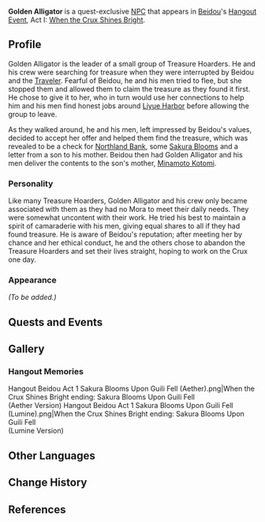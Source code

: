 {{Meta
<!-- REMOVE THIS TEMPLATE AFTER ADDING MISSING INFO -->
|missing_NPC_profile  = yes
}}
{{Character Infobox
|type             = Quest NPC
|image            = NPC Golden Alligator.png
|realname         = 
|region           = Liyue
|affiliation      = Treasure Hoarders
|title            = Small-Time Treasure Hoarder Leader
|voiceEN          = [https://www.jdcvoices.com/ Jordan Dash Cruz]<ref>Twitter: [https://twitter.com/dashcruzva/status/1463653523493515264 EN VA Self Announcement]</ref>
|voiceCN          = 
|voiceJP          = 
}}
'''Golden Alligator''' is a quest-exclusive [[NPC]] that appears in [[Beidou]]'s [[Hangout Event]], Act I: [[When the Crux Shines Bright]].
<!--
==Location==
<gallery>
NPC Location Golden Alligator.png|Golden Alligator's location
NPC Location Golden Alligator Context.png|Additional context
</gallery>
-->
==Profile==
Golden Alligator is the leader of a small group of Treasure Hoarders. He and his crew were searching for treasure when they were interrupted by Beidou and the [[Traveler]]. Fearful of Beidou, he and his men tried to flee, but she stopped them and allowed them to claim the treasure as they found it first. He chose to give it to her, who in turn would use her connections to help him and his men find honest jobs around [[Liyue Harbor]] before allowing the group to leave.

As they walked around, he and his men, left impressed by Beidou's values, decided to accept her offer and helped them find the treasure, which was revealed to be a check for [[Northland Bank]], some [[Sakura Bloom]]s and a letter from a son to his mother. Beidou then had Golden Alligator and his men deliver the contents to the son's mother, [[Minamoto Kotomi]].

===Personality===
Like many Treasure Hoarders, Golden Alligator and his crew only became associated with them as they had no Mora to meet their daily needs. They were somewhat uncontent with their work. He tried his best to maintain a spirit of camaraderie with his men, giving equal shares to all if they had found treasure. He is aware of Beidou's reputation; after meeting her by chance and her ethical conduct, he and the others chose to abandon the Treasure Hoarders and set their lives straight, hoping to work on the Crux one day.

===Appearance===
''(To be added.)''

==Quests and Events==
{{Quests and Events}}

==Gallery==
===Hangout Memories===
<gallery>
Hangout Beidou Act 1 Sakura Blooms Upon Guili Fell (Aether).png|When the Crux Shines Bright ending: Sakura Blooms Upon Guili Fell<br />(Aether Version)
Hangout Beidou Act 1 Sakura Blooms Upon Guili Fell (Lumine).png|When the Crux Shines Bright ending: Sakura Blooms Upon Guili Fell<br />(Lumine Version)
</gallery>

==Other Languages==
{{Other Languages
|default_hidden = 1
|en      = Golden Alligator
|zhs     = 金忽律
|zhs_rm  = Jīn Hūlǜ
|zht     = 金忽律
|zht_rm  = Jīn Hūlǜ
|zh_note = {{zh|忽律|rm=Hūlǜ}} is an archaic term said to refer to either a {{w|Crocodilia|crocodilian}} or a venomous lizard.
|ja      = 金忽律
|ja_rm   = Kinkotsuritsu{{Assumed}}
|ko      = {{tt|황금|黃金}} {{tt|악어|鰐魚}}
|ko_rm   = Hwanggeum Ak'eo
|es      = Caimán Dorado
|fr      = Alligator doré
|ru      = Золотой Крокодил
|th      = Golden Alligator
|vi      = Cá Sấu Vàng
|de      = Goldener Alligator
|id      = Golden Alligator
|pt      = Jacaré Dourado
|tr      = Altın Timsah
|it      = Alligatore dorato
}}

==Change History==
{{Change History|2.3}}

==References==
{{Reflist}}